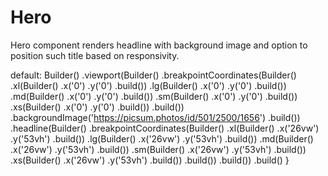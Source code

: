 
<Meta title="Atomic Design/I18n/Hero" />

# Hero

Hero component renders headline with background image and option to position such title based on responsivity.

  default: Builder()
    .viewport(Builder()
      .breakpointCoordinates(Builder()
        .xl(Builder()
          .x('0')
          .y('0')
          .build())
        .lg(Builder()
          .x('0')
          .y('0')
          .build())
        .md(Builder()
          .x('0')
          .y('0')
          .build())
        .sm(Builder()
          .x('0')
          .y('0')
          .build())
        .xs(Builder()
          .x('0')
          .y('0')
          .build())
        .build())
      .backgroundImage('https://picsum.photos/id/501/2500/1656')
      .build())
    .headline(Builder()
      .breakpointCoordinates(Builder()
        .xl(Builder()
          .x('26vw')
          .y('53vh')
          .build())
        .lg(Builder()
          .x('26vw')
          .y('53vh')
          .build())
        .md(Builder()
          .x('26vw')
          .y('53vh')
          .build())
        .sm(Builder()
          .x('26vw')
          .y('53vh')
          .build())
        .xs(Builder()
          .x('26vw')
          .y('53vh')
          .build())
        .build())
      .build())
    .build()
}

<Canvas>
  <Story name="default">
    <Hero {...HeroProps.default} />
  </Story>
</Canvas>
